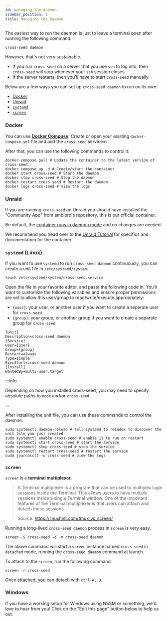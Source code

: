 ```yaml
---
id: managing-the-daemon
sidebar_position: 1
title: Managing the Daemon
---
```



The easiest way to run the daemon is just to leave a terminal open after running
the following command:

```shell
cross-seed daemon
```

However, that's not very sustainable.

-   If you run `cross-seed` on a server that you use `ssh` to log into, then
    `cross-seed` will stop whenever your `ssh` session closes.
-   If the server restarts, then you'll have to start `cross-seed` manually.

Below are a few ways you can set up `cross-seed daemon` to run on its own:

-   [Docker](#docker)
-   [Unraid](#unraid)
-   [`systemd`](#systemd-linux)
-   [`screen`](#screen)

### Docker

You can use [**Docker Compose**](https://docs.docker.com/compose/install).
Create or open your existing `docker-compose.yml` file and add the `cross-seed`
service:n

<DockerCompose />

After that, you can use the following commands to control it:

```shell
docker-compose pull # Update the container to the latest version of cross-seed
docker-compose up -d # Create/start the container
docker start cross-seed # Start the daemon
docker stop cross-seed # Stop the daemon
docker restart cross-seed # Restart the daemon
docker logs cross-seed # view the logs
```

### Unraid

If you are running `cross-seed` on Unraid you should have installed the
"Community App" from ambipro's repository, this is our official container.

Be default, the
[container runs in daemon mode](../tutorials/unraid.md#automationscheduling) and
no changes are needed.

We recommend you head over to the [Unraid Tutorial](../tutorials/unraid.md) for
specifics and documentation for the container.

### `systemd` (Linux)

If you want to use `systemd` to run `cross-seed daemon` continuously, you can
create a unit file in `/etc/systemd/system`.

```shell
touch /etc/systemd/system/cross-seed.service
```

Open the file in your favorite editor, and paste the following code in. You'll
want to customize the following variables and ensure proper permissions are set
to allow this user/group to read/write/execute appropriately:

-   `{user}`: your user, or another user if you want to create a separate user
    for `cross-seed`
-   `{group}`: your group, or another group if you want to create a separate
    group for `cross-seed`

```unit file (systemd)
[Unit]
Description=cross-seed daemon
[Service]
User={user}
Group={group}
Restart=always
Type=simple
ExecStart=cross-seed daemon
[Install]
WantedBy=multi-user.target
```

:::info

Depending on how you installed cross-seed, you may need to specify absolute
paths to `node` and/or `cross-seed`.

:::

After installing the unit file, you can use these commands to control the
daemon:

```shell
sudo systemctl daemon-reload # tell systemd to reindex to discover the unit file you just created
sudo systemctl enable cross-seed # enable it to run on restart
sudo systemctl start cross-seed # start the service
sudo systemctl stop cross-seed # stop the service
sudo systemctl restart cross-seed # restart the service
sudo journalctl -u cross-seed # view the logs
```

### `screen`

`screen` is a **terminal multiplexer**.

> A Terminal multiplexer is a program that can be used to multiplex login
> sessions inside the Terminal. This allows users to have multiple sessions
> inside a single Terminal window. One of the important features of the Terminal
> multiplexer is that users can attach and detach these sessions.
>
> Source: https://linuxhint.com/tmux_vs_screen/

Running a long-lived `cross-seed daemon` process in `screen` is very easy.

```shell
screen -S cross-seed -d -m cross-seed daemon
```

The above command will start a `screen` instance named `cross-seed` in
`detached` mode, running the `cross-seed daemon` command at launch.

To attach to the `screen`, run the following command:

```shell
screen -r cross-seed
```

Once attached, you can detach with `ctrl-A, D`.

### Windows

If you have a working setup for Windows using NSSM or something, we'd love to
hear from you! Click on the "Edit this page" button below to help us out.
